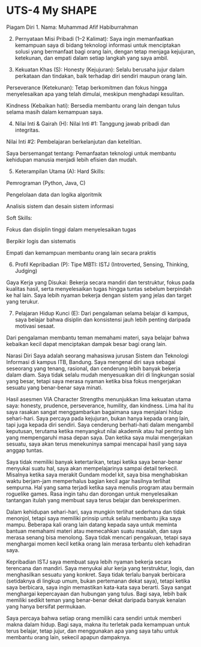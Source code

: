 # UTS-4 My SHAPE

Piagam Diri
1. Nama:
Muhammad Afif Habiburrahman

2. Pernyataan Misi Pribadi (1–2 Kalimat):
Saya ingin memanfaatkan kemampuan saya di bidang teknologi informasi untuk menciptakan solusi yang bermanfaat bagi orang lain, dengan tetap menjaga kejujuran, ketekunan, dan empati dalam setiap langkah yang saya ambil.

3. Kekuatan Khas (S):
Honesty (Kejujuran): Selalu berusaha jujur dalam perkataan dan tindakan, baik terhadap diri sendiri maupun orang lain.


Perseverance (Ketekunan): Tetap berkomitmen dan fokus hingga menyelesaikan apa yang telah dimulai, meskipun menghadapi kesulitan.


Kindness (Kebaikan hati): Bersedia membantu orang lain dengan tulus selama masih dalam kemampuan saya.

4. Nilai Inti & Gairah (H):
Nilai Inti #1: Tanggung jawab pribadi dan integritas.


Nilai Inti #2: Pembelajaran berkelanjutan dan ketelitian.


Saya bersemangat tentang: Pemanfaatan teknologi untuk membantu kehidupan manusia menjadi lebih efisien dan mudah.

5. Keterampilan Utama (A):
Hard Skills:


Pemrograman (Python, Java, C)


Pengelolaan data dan logika algoritmik


Analisis sistem dan desain sistem informasi


Soft Skills:


Fokus dan disiplin tinggi dalam menyelesaikan tugas


Berpikir logis dan sistematis


Empati dan kemampuan membantu orang lain secara praktis



6. Profil Kepribadian (P):
Tipe MBTI: ISTJ (Introverted, Sensing, Thinking, Judging)


Gaya Kerja yang Disukai:
 Bekerja secara mandiri dan terstruktur, fokus pada kualitas hasil, serta menyelesaikan tugas hingga tuntas sebelum berpindah ke hal lain. Saya lebih nyaman bekerja dengan sistem yang jelas dan target yang terukur.



7. Pelajaran Hidup Kunci (E):
Dari pengalaman selama belajar di kampus, saya belajar bahwa disiplin dan konsistensi jauh lebih penting daripada motivasi sesaat.


Dari pengalaman membantu teman memahami materi, saya belajar bahwa kebaikan kecil dapat menciptakan dampak besar bagi orang lain.

Narasi Diri
Saya adalah seorang mahasiswa jurusan Sistem dan Teknologi Informasi di kampus ITB, Bandung. Saya mengenal diri saya sebagai seseorang yang tenang, rasional, dan cenderung lebih banyak bekerja dalam diam. Saya tidak selalu mudah menyesuaikan diri di lingkungan sosial yang besar, tetapi saya merasa nyaman ketika bisa fokus mengerjakan sesuatu yang benar-benar saya minati.

Hasil asesmen VIA Character Strengths menunjukkan lima kekuatan utama saya: honesty, prudence, perseverance, humility, dan kindness. Lima hal itu saya rasakan sangat menggambarkan bagaimana saya menjalani hidup sehari-hari. Saya percaya pada kejujuran, bukan hanya kepada orang lain, tapi juga kepada diri sendiri. Saya cenderung berhati-hati dalam mengambil keputusan, terutama ketika menyangkut nilai akademik atau hal penting lain yang mempengaruhi masa depan saya. Dan ketika saya mulai mengerjakan sesuatu, saya akan terus menekuninya sampai mencapai hasil yang saya anggap tuntas.

Saya tidak memiliki banyak ketertarikan, tetapi ketika saya benar-benar menyukai suatu hal, saya akan mempelajarinya sampai detail terkecil. Misalnya ketika saya merakit Gundam model kit, saya bisa menghabiskan waktu berjam-jam memperhalus bagian kecil agar hasilnya terlihat sempurna. Hal yang sama terjadi ketika saya menulis program atau bermain roguelike games. Rasa ingin tahu dan dorongan untuk menyelesaikan tantangan itulah yang membuat saya terus belajar dan bereksperimen.

Dalam kehidupan sehari-hari, saya mungkin terlihat sederhana dan tidak menonjol, tetapi saya memiliki prinsip untuk selalu membantu jika saya mampu. Beberapa kali orang lain datang kepada saya untuk meminta bantuan memahami materi atau memecahkan suatu masalah, dan saya merasa senang bisa menolong. Saya tidak mencari pengakuan, tetapi saya menghargai momen kecil ketika orang lain merasa terbantu oleh kehadiran saya.

Kepribadian ISTJ saya membuat saya lebih nyaman bekerja secara terencana dan mandiri. Saya menyukai alur kerja yang terstruktur, logis, dan menghasilkan sesuatu yang konkret. Saya tidak terlalu banyak berbicara (setidaknya di lingkup umum, bukan pertemanan dekat saya), tetapi ketika saya berbicara, saya ingin memastikan kata-kata saya berarti. Saya sangat menghargai kepercayaan dan hubungan yang tulus. Bagi saya, lebih baik memiliki sedikit teman yang benar-benar dekat daripada banyak kenalan yang hanya bersifat permukaan.

Saya percaya bahwa setiap orang memiliki cara sendiri untuk memberi makna dalam hidup. Bagi saya, makna itu terletak pada kemampuan untuk terus belajar, tetap jujur, dan menggunakan apa yang saya tahu untuk membantu orang lain, sekecil apapun dampaknya.
